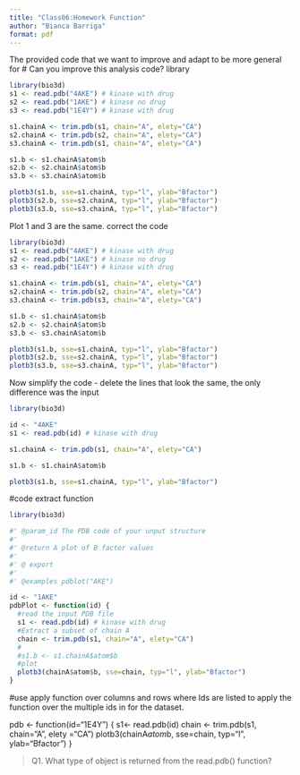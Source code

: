 ```yaml
---
title: "Class06:Homework Function"
author: "Bianca Barriga"
format: pdf
---
```

The provided code that we want to improve and adapt to be more general for 
# Can you improve this analysis code? library

```r
library(bio3d)
s1 <- read.pdb("4AKE") # kinase with drug 
s2 <- read.pdb("1AKE") # kinase no drug 
s3 <- read.pdb("1E4Y") # kinase with drug

s1.chainA <- trim.pdb(s1, chain="A", elety="CA") 
s2.chainA <- trim.pdb(s2, chain="A", elety="CA") 
s3.chainA <- trim.pdb(s1, chain="A", elety="CA")

s1.b <- s1.chainA$atom$b 
s2.b <- s2.chainA$atom$b 
s3.b <- s3.chainA$atom$b

plotb3(s1.b, sse=s1.chainA, typ="l", ylab="Bfactor")
plotb3(s2.b, sse=s2.chainA, typ="l", ylab="Bfactor") 
plotb3(s3.b, sse=s3.chainA, typ="l", ylab="Bfactor")
```
Plot 1 and 3 are the same. correct the code 

```r
library(bio3d)
s1 <- read.pdb("4AKE") # kinase with drug 
s2 <- read.pdb("1AKE") # kinase no drug 
s3 <- read.pdb("1E4Y") # kinase with drug

s1.chainA <- trim.pdb(s1, chain="A", elety="CA") 
s2.chainA <- trim.pdb(s2, chain="A", elety="CA") 
s3.chainA <- trim.pdb(s3, chain="A", elety="CA")

s1.b <- s1.chainA$atom$b 
s2.b <- s2.chainA$atom$b 
s3.b <- s3.chainA$atom$b

plotb3(s1.b, sse=s1.chainA, typ="l", ylab="Bfactor")
plotb3(s2.b, sse=s2.chainA, typ="l", ylab="Bfactor") 
plotb3(s3.b, sse=s3.chainA, typ="l", ylab="Bfactor")
```

Now simplify the code - delete the lines that look the same, the only difference was the input 
```r
library(bio3d)

id <- "4AKE"
s1 <- read.pdb(id) # kinase with drug 

s1.chainA <- trim.pdb(s1, chain="A", elety="CA") 

s1.b <- s1.chainA$atom$b 

plotb3(s1.b, sse=s1.chainA, typ="l", ylab="Bfactor")

```

#code extract function 
```r
library(bio3d)

#' @param_id The PDB code of your unput structure
#' 
#' @return A plot of B factor values
#' 
#' @ export
#' 
#' @examples pdblot("AKE")

id <- "1AKE"
pdbPlot <- function(id) {
  #read the input PDB file
  s1 <- read.pdb(id) # kinase with drug 
  #Extract a subset of chain A
  chain <- trim.pdb(s1, chain="A", elety="CA") 
  #
  #s1.b <- s1.chainA$atom$b 
  #plot
  plotb3(chainA$atom$b, sse=chain, typ="l", ylab="Bfactor")
}

```

#use apply function over columns and rows where Ids are listed to apply the function over the multiple ids in for the dataset. 

pdb <- function(id="1E4Y") {
s1<- read.pdb(id)
chain <- trim.pdb(s1, chain="A", elety ="CA")
plotb3(chainA$atom$b, sse=chain, typ="l", ylab="Bfactor")
}

>Q1. What type of object is returned from the read.pdb() function?


